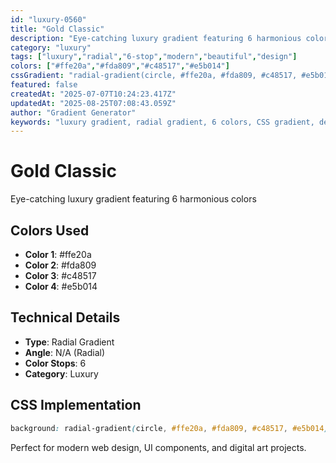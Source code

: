 ```yaml
---
id: "luxury-0560"
title: "Gold Classic"
description: "Eye-catching luxury gradient featuring 6 harmonious colors"
category: "luxury"
tags: ["luxury","radial","6-stop","modern","beautiful","design"]
colors: ["#ffe20a","#fda809","#c48517","#e5b014"]
cssGradient: "radial-gradient(circle, #ffe20a, #fda809, #c48517, #e5b014)"
featured: false
createdAt: "2025-07-07T10:24:23.417Z"
updatedAt: "2025-08-25T07:08:43.059Z"
author: "Gradient Generator"
keywords: "luxury gradient, radial gradient, 6 colors, CSS gradient, design, #ffe20a, #fda809, #c48517, #e5b014"
---
```


# Gold Classic

Eye-catching luxury gradient featuring 6 harmonious colors

## Colors Used
- **Color 1**: #ffe20a
- **Color 2**: #fda809
- **Color 3**: #c48517
- **Color 4**: #e5b014

## Technical Details
- **Type**: Radial Gradient
- **Angle**: N/A (Radial)
- **Color Stops**: 6
- **Category**: Luxury

## CSS Implementation
```css
background: radial-gradient(circle, #ffe20a, #fda809, #c48517, #e5b014);
```

Perfect for modern web design, UI components, and digital art projects.
